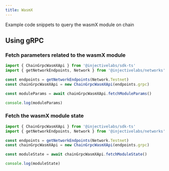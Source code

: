 ```yaml
---
title: WasmX
---
```


Example code snippets to query the wasmX module on chain

## Using gRPC

### Fetch parameters related to the wasmX module

```ts
import { ChainGrpcWasmXApi } from '@injectivelabs/sdk-ts'
import { getNetworkEndpoints, Network } from '@injectivelabs/networks'

const endpoints = getNetworkEndpoints(Network.Testnet)
const chainGrpcWasmXApi = new ChainGrpcWasmXApi(endpoints.grpc)

const moduleParams = await chainGrpcWasmXApi.fetchModuleParams()

console.log(moduleParams)
```

### Fetch the wasmX module state

```ts
import { ChainGrpcWasmXApi } from '@injectivelabs/sdk-ts'
import { getNetworkEndpoints, Network } from '@injectivelabs/networks'

const endpoints = getNetworkEndpoints(Network.Testnet)
const chainGrpcWasmXApi = new ChainGrpcWasmXApi(endpoints.grpc)

const moduleState = await chainGrpcWasmXApi.fetchModuleState()

console.log(moduleState)
```
